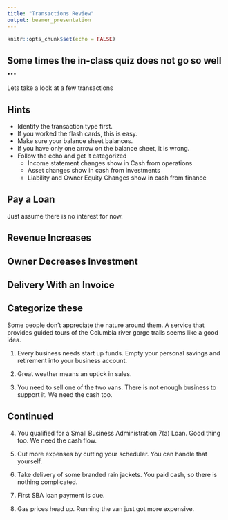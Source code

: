 ```yaml
---
title: "Transactions Review"
output: beamer_presentation
---
```


```r
knitr::opts_chunk$set(echo = FALSE)
```


## Some times the in-class quiz does not go so well ...

Lets take a look at a few transactions

## Hints

+ Identify the transaction type first.
+ If you worked the flash cards, this is easy.
+ Make sure your balance sheet balances.  
+ If you have only one arrow on the balance sheet, it is wrong.
+ Follow the echo and get it categorized
    + Income statement changes show in Cash from operations
    + Asset changes show in cash from investments
    + Liability and Owner Equity Changes show in cash from finance

## Pay a Loan

Just assume there is no interest for now.

\begin{center}
\begin{tabular}{|p{.75 in} |p{.75 in}|  p{.75 in}|}
\hline 
Rev  & Assets & Operations \\
&&\\
&&\\
\hline
Expense & Liabilities & Investments\\
&&\\
&&\\
\hline
 & OE & Finance\\
&&\\
&&\\
\hline
\end{tabular}
\end{center}


## Revenue Increases

\begin{center}
\begin{tabular}{|p{.75 in} |p{.75 in}|  p{.75 in}|}
\hline 
Rev  & Assets & Operations \\
&&\\
&&\\
\hline
Expense & Liabilities & Investments\\
&&\\
&&\\
\hline
 & OE & Finance\\
&&\\
&&\\
\hline
\end{tabular}
\end{center}


## Owner Decreases Investment

\begin{center}
\begin{tabular}{|p{.75 in} |p{.75 in}|  p{.75 in}|}
\hline 
Rev  & Assets & Operations \\
&&\\
&&\\
\hline
Expense & Liabilities & Investments\\
&&\\
&&\\
\hline
 & OE & Finance\\
&&\\
&&\\
\hline
\end{tabular}
\end{center}


## Delivery With an Invoice

\begin{center}
\begin{tabular}{|p{.75 in} |p{.75 in}|  p{.75 in}|}
\hline 
Rev  & Assets & Operations \\
&&\\
&&\\
\hline
Expense & Liabilities & Investments\\
&&\\
&&\\
\hline
 & OE & Finance\\
&&\\
&&\\
\hline
\end{tabular}
\end{center}

## Categorize these

Some people don’t appreciate the nature around them. A service that provides guided tours of the Columbia river gorge trails seems like a good idea.

1. Every business needs start up funds. Empty your personal savings and retirement into your business account.

2. Great weather means an uptick in sales.

3. You need to sell one of the two vans. There is not enough business to support it. We need the cash too.

## Continued

4. You qualified for a Small Business Administration 7(a) Loan. Good thing too. We need the cash flow.

5. Cut more expenses by cutting your scheduler. You can handle that yourself.

6. Take delivery of some branded rain jackets. You paid cash, so there is nothing complicated.

7. First SBA loan payment is due.

8. Gas prices head up. Running the van just got more expensive.
